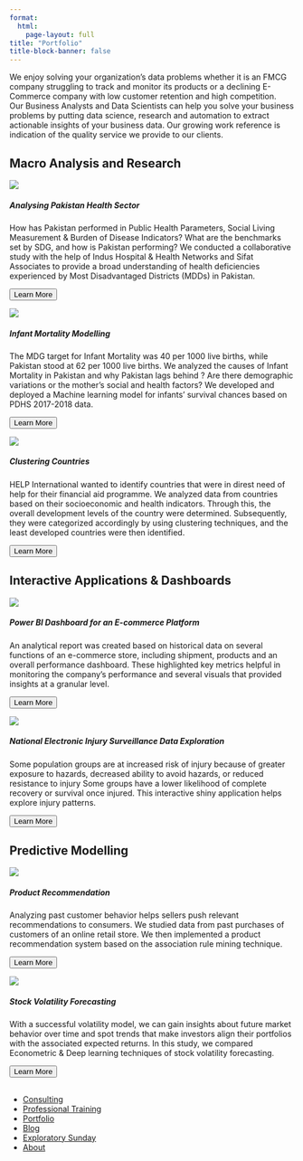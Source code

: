```yaml
---
format:
  html:
    page-layout: full
title: "Portfolio"
title-block-banner: false
---
```


<p>We enjoy solving your organization's data problems whether it is an FMCG company struggling to track and monitor its products or a declining E-Commerce company with low customer retention and high competition.\
Our Business Analysts and Data Scientists can help you solve your business problems by putting data science, research and automation to extract actionable insights of your business data. Our growing work reference is indication of the quality service we provide to our clients.</p>

::: portfolioheading
<h2>Macro Analysis and Research</h2>
:::

::: grid
::: {.portfolio .g-col-12 .g-col-md-6 .g-col-lg-4}
::: card
<img src="images/portfolio/1.png" class="card-img-top"/>

::: card-body
<h5 class="card-title">

Analysing Pakistan Health Sector

</h5>

<p class="card-text">

How has Pakistan performed in Public Health Parameters, Social Living Measurement & Burden of Disease Indicators? What are the benchmarks set by SDG, and how is Pakistan performing? We conducted a collaborative study with the help of Indus Hospital & Health Networks and Sifat Associates to provide a broad understanding of health deficiencies experienced by Most Disadvantaged Districts (MDDs) in Pakistan.

</p>
:::

::: card-footer
<a href="portfolio_presentation.qmd#health"> <button class="btn btn-outline-primary btn-sm">Learn More</button></a>
:::
:::
:::

::: {.portfolio .g-col-12 .g-col-md-6 .g-col-lg-4}
::: card
<img src="images/portfolio/5.png" class="card-img-top"/>

::: card-body
<h5 class="card-title">

Infant Mortality Modelling

</h5>

<p class="card-text">

The MDG target for Infant Mortality was 40 per 1000 live births, while Pakistan stood at 62 per 1000 live births. We analyzed the causes of Infant Mortality in Pakistan and why Pakistan lags behind ? Are there demographic variations or the mother's social and health factors? We developed and deployed a Machine learning model for infants' survival chances based on PDHS 2017-2018 data.

</p>
:::

::: card-footer
<a href="portfolio_presentation.qmd#infant"> <button class="btn btn-outline-primary btn-sm">Learn More</button></a>
:::
:::
:::

::: {.portfolio .g-col-12 .g-col-md-6 .g-col-lg-4}
::: card
<img src="images/portfolio/4.png" class="card-img-top"/>

::: card-body
<h5 class="card-title">

Clustering Countries

</h5>

<p class="card-text">

HELP International wanted to identify countries that were in direst need of help for their financial aid programme. We analyzed data from countries based on their socioeconomic and health indicators. Through this, the overall development levels of the country were determined. Subsequently, they were categorized accordingly by using clustering techniques, and the least developed countries were then identified.

</p>
:::

::: card-footer
<a href="portfolio_presentation.qmd#clustering"> <button class="btn btn-outline-primary btn-sm">Learn More</button></a>
:::
:::
:::
:::

::: portfolioheading
<h2>Interactive Applications & Dashboards</h2>
:::

::: grid
::: {.portfolio .g-col-12 .g-col-md-6 .g-col-lg-4}
::: card
<img src="images/portfolio/2.png" class="card-img-top"/>

::: card-body
<h5 class="card-title">

Power BI Dashboard for an E-commerce Platform

</h5>

<p class="card-text">

An analytical report was created based on historical data on several functions of an e-commerce store, including shipment, products and an overall performance dashboard. These highlighted key metrics helpful in monitoring the company's performance and several visuals that provided insights at a granular level.

</p>
:::

::: card-footer
<a href="portfolio_presentation.qmd#dashboard"> <button class="btn btn-outline-primary btn-sm">Learn More</button></a>
:::
:::
:::

::: {.portfolio .g-col-12 .g-col-md-6 .g-col-lg-4}
::: card
<img src="images/portfolio/7.png" class="card-img-top"/>

::: card-body
<h5 class="card-title">

National Electronic Injury Surveillance Data Exploration

</h5>

<p class="card-text">

Some population groups are at increased risk of injury because of greater exposure to hazards, decreased ability to avoid hazards, or reduced resistance to injury Some groups have a lower likelihood of complete recovery or survival once injured. This interactive shiny application helps explore injury patterns.

</p>
:::

::: card-footer
<a href="portfolio_presentation.qmd#neiss"> <button class="btn btn-outline-primary btn-sm">Learn More</button></a>
:::
:::
:::
:::

::: portfolioheading
<h2>Predictive Modelling</h2>
:::

::: grid
::: {.portfolio .g-col-12 .g-col-md-6 .g-col-lg-4}
::: card
<img src="images/portfolio/6.png" class="card-img-top"/>

::: card-body
<h5 class="card-title">

Product Recommendation

</h5>

<p class="card-text">

Analyzing past customer behavior helps sellers push relevant recommendations to consumers. We studied data from past purchases of customers of an online retail store. We then implemented a product recommendation system based on the association rule mining technique.

</p>
:::

::: card-footer
<a href="portfolio_presentation.qmd#recommendation"> <button class="btn btn-outline-primary btn-sm">Learn More</button></a>
:::
:::
:::

::: {.portfolio .g-col-12 .g-col-md-6 .g-col-lg-4}
::: card
<img src="images/portfolio/3.png" class="card-img-top"/>

::: card-body
<h5 class="card-title">

Stock Volatility Forecasting

</h5>

<p class="card-text">

With a successful volatility model, we can gain insights about future market behavior over time and spot trends that make investors align their portfolios with the associated expected returns. In this study, we compared Econometric & Deep learning techniques of stock volatility forecasting.

</p>
:::

::: card-footer
<a href="portfolio_presentation.qmd#stock"> <button class="btn btn-outline-primary btn-sm">Learn More</button></a>
:::
:::
:::
:::

::: footer
<h2>

</h2>

::: social
<a href="https://www.facebook.com/profile.php?id=100088076201356"><i class="bi bi-facebook"></i></a> <a href="https://twitter.com/StatDevs "><i class="bi bi-twitter"></i></a> <a href="https://www.linkedin.com/company/stat-devs"><i class="bi bi-linkedin"></i></a> <a href="https://github.com/Stat-Devs"><i class="bi bi-github"></i></a>
:::

<ul class="links">

<li><a href="consulting.qmd">Consulting</a></li>

<li><a href="training.qmd">Professional Training</a></li>

<li><a href="portfolio.qmd">Portfolio</a></li>

<li><a href="blog.qmd">Blog</a></li>

<li><a href="exploratory-sunday.qmd">Exploratory Sunday</a></li>

<li><a href="about.qmd">About</a></li>

</ul>
:::
